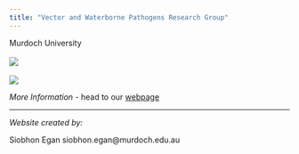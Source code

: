 ```yaml
---
title: "Vector and Waterborne Pathogens Research Group"
---
```

Murdoch University
<br></br>
![](images/VWBPRG.jpeg)
<br></br>
![](images/group.png)

*More Information* - head to our [webpage](http://www.murdoch.edu.au/Research-capabilities/Vector-and-Waterborne-Pathogens-Group/)


***

*Website created by: *

Siobhon Egan
siobhon.egan@murdoch.edu.au

